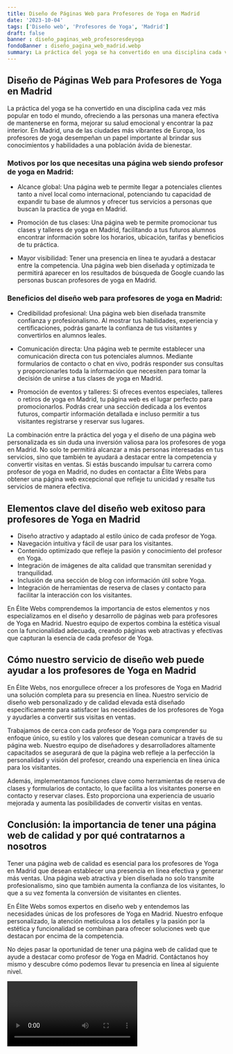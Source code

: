 ```yaml
---
title: Diseño de Páginas Web para Profesores de Yoga en Madrid
date: '2023-10-04'
tags: ['Diseño web', 'Profesores de Yoga', 'Madrid']
draft: false
banner : diseño_paginas_web_profesoresdeyoga
fondoBanner : diseño_pagina_web_madrid.webp
summary: La práctica del yoga se ha convertido en una disciplina cada vez más popular en todo el mundo, ofreciendo a las personas una manera efectiva de mantenerse en forma, mejorar su salud emocional y encontrar la paz interior. En Madrid, una de las ciudades más vibrantes de Europa, los profesores de yoga desempeñan un papel importante al brindar sus conocimientos y habilidades a una población ávida de bienestar.
---
```


## Diseño de Páginas Web para Profesores de Yoga en Madrid

La práctica del yoga se ha convertido en una disciplina cada vez más popular en todo el mundo, ofreciendo a las personas una manera efectiva de mantenerse en forma, mejorar su salud emocional y encontrar la paz interior. En Madrid, una de las ciudades más vibrantes de Europa, los profesores de yoga desempeñan un papel importante al brindar sus conocimientos y habilidades a una población ávida de bienestar.

### Motivos por los que necesitas una página web siendo profesor de yoga en Madrid:

- Alcance global: Una página web te permite llegar a potenciales clientes tanto a nivel local como internacional, potenciando tu capacidad de expandir tu base de alumnos y ofrecer tus servicios a personas que buscan la practica de yoga en Madrid.

- Promoción de tus clases: Una página web te permite promocionar tus clases y talleres de yoga en Madrid, facilitando a tus futuros alumnos encontrar información sobre los horarios, ubicación, tarifas y beneficios de tu práctica.

- Mayor visibilidad: Tener una presencia en línea te ayudará a destacar entre la competencia. Una página web bien diseñada y optimizada te permitirá aparecer en los resultados de búsqueda de Google cuando las personas buscan profesores de yoga en Madrid.

### Beneficios del diseño web para profesores de yoga en Madrid:

- Credibilidad profesional: Una página web bien diseñada transmite confianza y profesionalismo. Al mostrar tus habilidades, experiencia y certificaciones, podrás ganarte la confianza de tus visitantes y convertirlos en alumnos leales.

- Comunicación directa: Una página web te permite establecer una comunicación directa con tus potenciales alumnos. Mediante formularios de contacto o chat en vivo, podrás responder sus consultas y proporcionarles toda la información que necesiten para tomar la decisión de unirse a tus clases de yoga en Madrid.

- Promoción de eventos y talleres: Si ofreces eventos especiales, talleres o retiros de yoga en Madrid, tu página web es el lugar perfecto para promocionarlos. Podrás crear una sección dedicada a los eventos futuros, compartir información detallada e incluso permitir a tus visitantes registrarse y reservar sus lugares.

La combinación entre la práctica del yoga y el diseño de una página web personalizada es sin duda una inversión valiosa para los profesores de yoga en Madrid. No solo te permitirá alcanzar a más personas interesadas en tus servicios, sino que también te ayudará a destacar entre la competencia y convertir visitas en ventas. Si estás buscando impulsar tu carrera como profesor de yoga en Madrid, no dudes en contactar a Élite Webs para obtener una página web excepcional que refleje tu unicidad y resalte tus servicios de manera efectiva.

<GifSeo />

<Cta />

## Elementos clave del diseño web exitoso para profesores de Yoga en Madrid

- Diseño atractivo y adaptado al estilo único de cada profesor de Yoga.
- Navegación intuitiva y fácil de usar para los visitantes.
- Contenido optimizado que refleje la pasión y conocimiento del profesor en Yoga.
- Integración de imágenes de alta calidad que transmitan serenidad y tranquilidad.
- Inclusión de una sección de blog con información útil sobre Yoga.
- Integración de herramientas de reserva de clases y contacto para facilitar la interacción con los visitantes.

En Élite Webs comprendemos la importancia de estos elementos y nos especializamos en el diseño y desarrollo de páginas web para profesores de Yoga en Madrid. Nuestro equipo de expertos combina la estética visual con la funcionalidad adecuada, creando páginas web atractivas y efectivas que capturan la esencia de cada profesor de Yoga.

## Cómo nuestro servicio de diseño web puede ayudar a los profesores de Yoga en Madrid

En Élite Webs, nos enorgullece ofrecer a los profesores de Yoga en Madrid una solución completa para su presencia en línea. Nuestro servicio de diseño web personalizado y de calidad elevada está diseñado específicamente para satisfacer las necesidades de los profesores de Yoga y ayudarles a convertir sus visitas en ventas.

Trabajamos de cerca con cada profesor de Yoga para comprender su enfoque único, su estilo y los valores que desean comunicar a través de su página web. Nuestro equipo de diseñadores y desarrolladores altamente capacitados se asegurará de que la página web refleje a la perfección la personalidad y visión del profesor, creando una experiencia en línea única para los visitantes.

Además, implementamos funciones clave como herramientas de reserva de clases y formularios de contacto, lo que facilita a los visitantes ponerse en contacto y reservar clases. Esto proporciona una experiencia de usuario mejorada y aumenta las posibilidades de convertir visitas en ventas.

## Conclusión: la importancia de tener una página web de calidad y por qué contratarnos a nosotros

Tener una página web de calidad es esencial para los profesores de Yoga en Madrid que desean establecer una presencia en línea efectiva y generar más ventas. Una página web atractiva y bien diseñada no solo transmite profesionalismo, sino que también aumenta la confianza de los visitantes, lo que a su vez fomenta la conversión de visitantes en clientes.

En Élite Webs somos expertos en diseño web y entendemos las necesidades únicas de los profesores de Yoga en Madrid. Nuestro enfoque personalizado, la atención meticulosa a los detalles y la pasión por la estética y funcionalidad se combinan para ofrecer soluciones web que destacan por encima de la competencia.

No dejes pasar la oportunidad de tener una página web de calidad que te ayude a destacar como profesor de Yoga en Madrid. Contáctanos hoy mismo y descubre cómo podemos llevar tu presencia en línea al siguiente nivel.

<Video />

<CtaBot job='Profesores de Yoga' city='Madrid'/>

<Gmaps query='Madrid+españa+maps' />